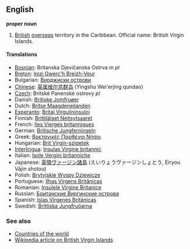 ==English==

'''proper noun'''

# [[British]] [[overseas]] territory in the Caribbean. Official name: British Virgin Islands.

====Translations====

*[[Bosnian]]: Britanska Djevičanska Ostrva ''m pl''
*[[Breton]]: [[Inizi Gwerc'h Breizh-Veur]]
*Bulgarian: [[Вирджиски острови]]
*[[Chinese]]: [[英属维尔京群岛]] (Yingshu Wei'erjing qundao)
*[[Czech]]: Britské Panenské ostrovy  ''pl''
*Danish: [[Britiske Jomfruøer]]
*Dutch: [[Britse Maagdeneilanden]]
*[[Esperanto]]: [[Britaj Virgulininsuloj]]
*Finnish: [[Brittiläiset Neitsytsaaret]]
*French: [[Iles Vierges britanniques]]
*German: [[Britische Jungferninseln]]
*Greek: [[Βρετανικές Παρθένοι Νήσοι]]
*Hungarian: [[Brit Virgin-szigetek]]
*[[Interlingua]]: [[Insulas Virgine britannic]]
*Italian: [[Isole Vergini britanniche]]
*Japanese: [[英領ヴァージン諸島]] (えいりょうヴァージンしょとう, Eiryou Vājin shotou)
*Polish: [[Brytyjskie Wyspy Dziewicze]]
*Portuguese: [[Ilhas Virgens Britânicas]]
*Romanian: [[Insulele Virgine Britanice]]
*Russian: [[Бритaнскиe Виргинские острова]]
*Spanish: [[Islas Vírgenes Británicas]]
*Swedish: [[Brittiska Jungfruöarna]]

===See also===
*[[Countries of the world]]
*[[en:British Virgin Islands|Wikipedia article on British Virgin Islands]]